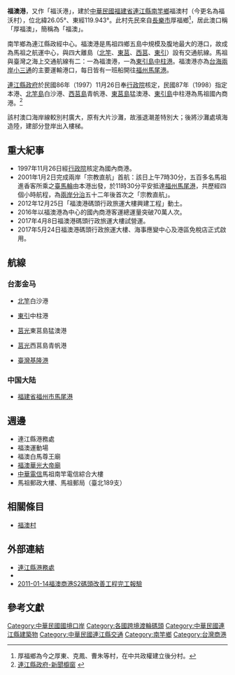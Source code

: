 {{Infobox port
| name = 福澳港<br><small> Fu'ao Harbor<br><small>{{native name|cdo|hóuk-ǒ-gē̤ng|icon=no}}
| image =Fuao Harbour 福澳港 - panoramio (1).jpg
| imagesize =250px
| caption =
| country = {{ROC}}
| location = [[福建省_(中華民國)|福建省]][[連江縣_(中華民國)|連江縣]][[南竿鄉|南竿鄉]]
| coordinates = 
| opened =
| operated = [[連江縣港務處|連江縣港務處]]
| owner = [[連江縣政府|連江縣政府]]
| type =客運碼頭
| sizewater =
| sizeland = 
| size =
| berths =
| wharfs =
| piers =
| employees =
| arrivals =
| cargotonnage =
| containervolume =
| cargovalue =
| passengertraffic =
| website = 
}}

'''福澳港'''，又作「福沃港」，建於[[中華民國|中華民國]][[福建省_(中華民國)|福建省]][[連江縣_(中華民國)|連江縣]][[南竿鄉|南竿鄉]]福澳村（今更名為福沃村），位北緯26.05°、東經119.943°。此村先民來自[[長樂市|長樂市]]厚福鄉<ref>厚福鄉為今之厚東、克鳳、曹朱等村，在中共政權建立後分村。</ref>，居此澳口稱「厚福澳」，簡稱為「福澳」。

南竿鄉為連江縣政經中心。福澳港是馬祖四鄉五島中規模及腹地最大的港口，故成為馬祖之航運中心，與四大離島（[[北竿|北竿]]、[[東莒|東莒]]、[[西莒|西莒]]、[[東引|東引]]）設有交通航線。馬祖與臺灣之海上交通航線有二：一為福澳港，一為[[東引島|東引島]][[中柱港|中柱港]]。福澳港亦為[[台海兩岸|台海兩岸]][[小三通|小三通]]的主要運輸港口，每日皆有一班船開往[[福州|福州]][[馬尾港|馬尾港]]。

[[連江縣政府|連江縣政府]]於民國86年（1997）11月26日奉[[行政院|行政院]]核定，民國87年（1998）指定本港、[[北竿島|北竿島]]白沙港、[[西莒島|西莒島]]青帆港、[[東莒島|東莒島]]猛澳港、[[東引島|東引島]]中柱港為馬祖國內商港。<ref>[http://www.matsu.gov.tw/2008web/news_cnt.php?id=1882&room=news/ 連江縣政府-新聞櫥窗] {{webarchive|url=https://web.archive.org/web/20160305065253/http://www.matsu.gov.tw/2008web/news_cnt.php?id=1882&room=news%2F |date=2016-03-05 }}</ref>

該村澳口海岸線較別村廣大，原有大片沙灘，故漲退潮差特別大；後將沙灘處填海造陸，建部分登岸出入樓梯。

== 重大紀事 ==
*1997年11月26日經[[行政院|行政院]]核定為國內商港。
*2001年1月2日完成兩岸「宗教直航」首航：該日上午7時30分，五百多名馬祖進香客所乘之[[臺馬輪|臺馬輪]]由本港出發，於11時30分平安抵達[[福州|福州]][[馬尾港|馬尾港]]，共歷經四個小時航程，為[[兩岸分治|兩岸分治]]五十二年後首次之「宗教直航」。
*2012年12月25日「福澳港碼頭行政旅運大樓興建工程」動土。
*2016年以福澳港為中心的國內商港客運總運量突破70萬人次。
*2017年4月8日福澳港碼頭行政旅運大樓試營運。
*2017年5月24日福澳港碼頭行政旅運大樓、海事應變中心及港區免稅店正式啟用。

== 航線 ==
=== 台澎金马 ===
* {{flagicon|ROC}} [[北竿鄉|北竿]]白沙港
* {{flagicon|ROC}} [[東引鄉|東引]]中柱港
* {{flagicon|ROC}} [[莒光|莒光]]東莒島猛澳港
* {{flagicon|ROC}} [[莒光|莒光]]西莒島青帆港
* {{flagicon|ROC}} [[臺灣|臺灣]][[基隆港|基隆港]]

=== 中国大陆 ===
* {{flagicon|CHN}} [[福建省|福建省]][[福州市|福州市]][[馬尾區|馬尾港]]

== 週邊 ==
*連江縣港務處
*福澳運動場
*福澳白馬尊王廟
*[[福澳華光大帝廟|福澳華光大帝廟]]
*[[中華電信|中華電信]]馬祖南竿電信綜合大樓
*馬祖郵政大樓、馬祖郵局（臺北189支）

== 相關條目 ==
*[[福澳村|福澳村]]

== 外部連結 ==
{{commons category|Fu'ao Harbor}}
*[http://www.mtha.gov.tw// 連江縣港務處]
* {{Youtube|channel=UCCPjFIvJJeWvjUa5jSTZ2vA|連江縣港務處}}
*[https://web.archive.org/web/20160305065253/http://www.matsu.gov.tw/2008web/news_cnt.php?id=1882&room=news%2F 2011-01-14福澳商港S2碼頭改善工程完工報驗]

== 參考文獻 ==
{{reflist}}

{{台灣商港}}
{{中華民國國境口岸}}

[[Category:中華民國國境口岸|Category:中華民國國境口岸]]
[[Category:各國跨境渡輪碼頭|Category:各國跨境渡輪碼頭]]
[[Category:中華民國連江縣建築物|Category:中華民國連江縣建築物]]
[[Category:中華民國連江縣交通|Category:中華民國連江縣交通]]
[[Category:南竿鄉|Category:南竿鄉]]
[[Category:台灣商港|Category:台灣商港]]